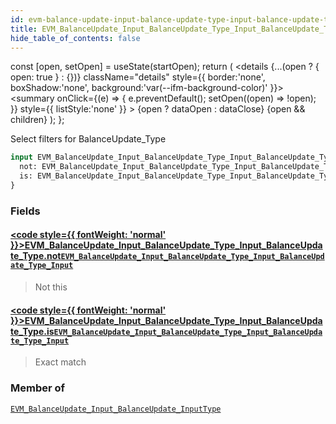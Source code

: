 ```yaml
---
id: evm-balance-update-input-balance-update-type-input-balance-update-type
title: EVM_BalanceUpdate_Input_BalanceUpdate_Type_Input_BalanceUpdate_Type
hide_table_of_contents: false
---
```







  const [open, setOpen] = useState(startOpen);
  return (
    <details {...(open ? { open: true } : {})} className="details" style={{ border:'none', boxShadow:'none', background:'var(--ifm-background-color)' }}>
      <summary
        onClick={(e) => {
          e.preventDefault();
          setOpen((open) => !open);
        }}
        style={{ listStyle:'none' }}
      >
      {open ? dataOpen : dataClose}
      </summary>
      {open && children}
    </details>
  );
};




Select filters for BalanceUpdate_Type


```graphql
input EVM_BalanceUpdate_Input_BalanceUpdate_Type_Input_BalanceUpdate_Type {
  not: EVM_BalanceUpdate_Input_BalanceUpdate_Type_Input_BalanceUpdate_Type_Input
  is: EVM_BalanceUpdate_Input_BalanceUpdate_Type_Input_BalanceUpdate_Type_Input
}
```




### Fields

#### [<code style={{ fontWeight: 'normal' }}>EVM_BalanceUpdate_Input_BalanceUpdate_Type_Input_BalanceUpdate_Type.<b>not</b></code>](#)<Bullet />[`EVM_BalanceUpdate_Input_BalanceUpdate_Type_Input_BalanceUpdate_Type_Input`](/docs/graphql-reference/enums/evm-balance-update-input-balance-update-type-input-balance-update-type-input) <Badge class="secondary" text="enum"/>
> Not this
> 

#### [<code style={{ fontWeight: 'normal' }}>EVM_BalanceUpdate_Input_BalanceUpdate_Type_Input_BalanceUpdate_Type.<b>is</b></code>](#)<Bullet />[`EVM_BalanceUpdate_Input_BalanceUpdate_Type_Input_BalanceUpdate_Type_Input`](/docs/graphql-reference/enums/evm-balance-update-input-balance-update-type-input-balance-update-type-input) <Badge class="secondary" text="enum"/>
> Exact match
> 



### Member of

[`EVM_BalanceUpdate_Input_BalanceUpdate_InputType`](/docs/graphql-reference/inputs/evm-balance-update-input-balance-update-input-type)  <Badge class="secondary" text="input"/>

